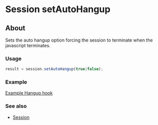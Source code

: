 
# Session setAutoHangup 

 

## About

Sets the auto hangup option forcing the session to terminate when the javascript terminates.


### Usage

```js
result = session.setAutoHangup(true|false);
```

### Example

[Example Hangup hook](../../../Examples/Example-Hangup-hook_13174165.mdx#about)

### See also

* [Session](index.mdx#methods)


